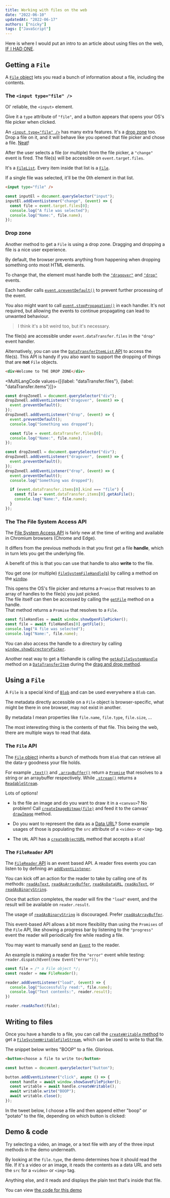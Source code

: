 ```yaml
---
title: Working with files on the web
date: "2022-06-10"
updatedAt: "2022-06-17"
authors: ["nicky"]
tags: ["JavaScript"]
---
```



Here is where I would put an intro to an article about using files on the web, [IF I HAD ONE](https://www.youtube.com/watch?v=omguEZ7jy5E).

## Getting a `File`

A [`File` object](https://developer.mozilla.org/en-US/docs/Web/API/File) lets you read a bunch of information about a file, including the contents.

### The `<input type="file" />`

Ol' reliable, the `<input>` element.

Give it a `type` attribute of `"file"`, and a button appears that opens your OS's file picker when clicked.

An [`<input type="file" />`](https://developer.mozilla.org/en-US/docs/Web/HTML/Element/input/file) has many extra features.
It's a [drop zone](#drop-zone) too.
Drop a file on it, and it will behave like you opened that file picker and chose a file. [Neat](https://www.youtube.com/watch?v=Hm3JodBR-vs)!

After the user selects a file (or multiple) from the file picker, a `"change"` event is fired.
The file(s) will be accessible on `event.target.files`.

It's a [`FileList`](https://developer.mozilla.org/en-US/docs/Web/API/FileList).
Every item inside that list is a [`File`](https://developer.mozilla.org/en-US/docs/Web/API/File).

If a single file was selected, it'll be the 0th element in that list.

```html title=index.html
<input type="file" />
```

```js title=index.js
const inputEl = document.querySelector("input");
inputEl.addEventListener("change", (event) => {
  const file = event.target.files[0];
  console.log("A file was selected");
  console.log("Name:", file.name);
});
```

### Drop zone

Another method to get a `File` is using a drop zone.
Dragging and dropping a file is a nice user experience.

<Aside variant="info">

By default, the browser prevents anything from happening when dropping something onto most HTML elements.

To change that, the element must handle both the [`"dragover"`](https://developer.mozilla.org/en-US/docs/Web/API/Document/dragover_event) and [`"drop"`](https://developer.mozilla.org/en-US/docs/Web/API/Document/drop_event) events.

</Aside>

Each handler calls [`event.preventDefault()`](https://developer.mozilla.org/en-US/docs/Web/API/Event/preventDefault) to prevent further processing of the event.

You also might want to call [`event.stopPropagation()`](https://developer.mozilla.org/en-US/docs/Web/API/Event/stopPropagation) in each handler.
It's not required, but allowing the events to continue propagating can lead to unwanted behaviour.

> I think it's a bit weird too, but it's necessary.

The file(s) are accessible under `event.dataTransfer.files` in the `"drop"` event handler.

Alternatively, you can use the [`DataTransferItemList` API](https://developer.mozilla.org/en-US/docs/Web/API/DataTransferItemList) to access the file(s).
This API is handy if you also want to support the dropping of things that are **not** `File` objects.

```html title=index.html
<div>Welcome to THE DROP ZONE</div>
```

<MultiLangCode values={[{label: "dataTransfer.files"}, {label: "dataTransfer.items"}]}>

```js title=index.js
const dropZoneEl = document.querySelector("div");
dropZoneEl.addEventListener("dragover", (event) => {
  event.preventDefault();
});
dropZoneEl.addEventListener("drop", (event) => {
  event.preventDefault();
  console.log("Something was dropped");

  const file = event.dataTransfer.files[0];
  console.log("Name:", file.name);
});
```

```js title=index.js hl=9-12
const dropZoneEl = document.querySelector("div");
dropZoneEl.addEventListener("dragover", (event) => {
  event.preventDefault();
});
dropZoneEl.addEventListener("drop", (event) => {
  event.preventDefault();
  console.log("Something was dropped");

  if (event.dataTransfer.items[0].kind === "file") {
    const file = event.dataTransfer.items[0].getAsFile();
    console.log("Name:", file.name);
  }
});
```

</MultiLangCode>

### The The File System Access API

The [File System Access API](https://developer.mozilla.org/en-US/docs/Web/API/File_System_Access_API) is fairly new at the time of writing and available in Chromium browsers (Chrome and Edge).

It differs from the previous methods in that you first get a file **handle**, which in turn lets you get the underlying file.

A benefit of this is that you can use that handle to also **write** to the file.

You get one (or multiple) [`FileSystemFileHandle`(s)](https://developer.mozilla.org/en-US/docs/Web/API/FileSystemFileHandle) by calling a method on the [`window`](https://developer.mozilla.org/en-US/docs/Web/API/Window).

This opens the OS's file picker and returns a `Promise` that resolves to an array of handles to the file(s) you just picked.  
The file itself can then be accessed by calling the [`getFile`](https://developer.mozilla.org/en-US/docs/Web/API/FileSystemFileHandle/getFile) method on a handle.  
That method returns a `Promise` that resolves to a `File`.

```js title=index.js
const fileHandles = await window.showOpenFilePicker();
const file = await fileHandles[0].getFile();
console.log("A file was selected");
console.log("Name:", file.name);
```

<Aside variant="info">

You can also access the handle to a directory by calling [`window.showDirectoryPicker`](https://developer.mozilla.org/en-US/docs/Web/API/Window/showDirectoryPicker).

Another neat way to get a filehandle is calling the [`getAsFileSystemHandle`](https://developer.mozilla.org/en-US/docs/Web/API/DataTransferItem/getAsFileSystemHandle) method
on a [`DataTransferItem`](https://developer.mozilla.org/en-US/docs/Web/API/DataTransferItem) during the [drag and drop method](#drop-zone).

</Aside>

## Using a `File`

A `File` is a special kind of [`Blob`](https://developer.mozilla.org/en-US/docs/Web/API/Blob) and can be used everywhere a `Blob` can.

The metadata directly accessible on a `File` object is browser-specific, what might be there in one browser, may not exist in another.

By metadata I mean properties like `file.name`, `file.type`, `file.size`, ...

The most interesting thing is the contents of that file.
This being the web, there are multiple ways to read that data.

### The `File` API

The [`File` object](https://developer.mozilla.org/en-US/docs/Web/API/File) inherits a bunch of methods from `Blob` that can retrieve all the data-y goodness your file holds.

For example [`.text()`](https://developer.mozilla.org/en-US/docs/Web/API/Blob/text) and [`.arrayBuffer()`](https://developer.mozilla.org/en-US/docs/Web/API/Blob/arrayBuffer) return a [`Promise`](https://developer.mozilla.org/en-US/docs/Web/JavaScript/Reference/Global_Objects/Promise) that resolves to a string or an arraybuffer respectively.
While [`.stream()`]() returns a [`ReadableStream`](https://developer.mozilla.org/en-US/docs/Web/API/ReadableStream).

Lots of options!

- Is the file an image and do you want to draw it in a `<canvas>`?
  No problem!
  Call [`createImageBitmap(file)`](https://developer.mozilla.org/en-US/docs/Web/API/createImageBitmap) and feed it to the canvas' [`drawImage`](https://developer.mozilla.org/en-US/docs/Web/API/CanvasRenderingContext2D/drawImage) method.

- Do you want to represent the data as a [Data URL](https://developer.mozilla.org/en-US/docs/Web/HTTP/Basics_of_HTTP/Data_URLs)?
  Some example usages of those is populating the `src` attribute of a `<video>` or `<img>` tag.

- The `URL` API has a [`createObjectURL`](https://developer.mozilla.org/en-US/docs/Web/API/URL/createObjectURL) method that accepts a `Blob`!

### The `FileReader` API

The [`FileReader` API](https://developer.mozilla.org/en-US/docs/Web/API/FileReader) is an event based API.
A reader fires events you can listen to by defining an [`addEventListener`](https://developer.mozilla.org/en-US/docs/Web/API/EventTarget/addEventListener).

You can kick off an action for the reader to take by calling one of its methods: [`readAsText`](https://developer.mozilla.org/en-US/docs/Web/API/FileReader/readAsText),
[`readAsArrayBuffer`](https://developer.mozilla.org/en-US/docs/Web/API/FileReader/readAsArrayBuffer),
[`readAsDataURL`](https://developer.mozilla.org/en-US/docs/Web/API/FileReader/readAsDataURL),
[`readAsText`](https://developer.mozilla.org/en-US/docs/Web/API/FileReader/readAsText),
or [`readAsBinaryString`](https://developer.mozilla.org/en-US/docs/Web/API/FileReader/readAsBinaryString).

Once that action completes, the reader will fire the `"load"` event, and the result will be available on `reader.result`.

<Aside variant="danger">

The usage of [`readAsBinaryString`](https://developer.mozilla.org/en-US/docs/Web/API/FileReader/readAsBinaryString) is discouraged.
Prefer [`readAsArrayBuffer`](https://developer.mozilla.org/en-US/docs/Web/API/FileReader/readAsArrayBuffer).

</Aside>

This event-based API allows a bit more flexibility than using the `Promises` of the `File` API,
like showing a progress bar by listening to the `"progress"` event the reader will periodically fire while reading a file.

<Aside variant="info">

You may want to manually send an [`Event`](https://developer.mozilla.org/en-US/docs/Web/API/Event) to the reader.

An example is making a reader fire the `"error"` event while testing:
`reader.dispatchEvent(new Event("error"));`

</Aside>

```js title=index.js
const file = /* a File object */;
const reader = new FileReader();

reader.addEventListener("load", (event) => {
  console.log("Successfully read:", file.name);
  console.log("Text contents:", reader.result);
})

reader.readAsText(file);
```

## Writing to files

Once you have a handle to a file, you can call the [`createWritable` method](https://developer.mozilla.org/en-US/docs/Web/API/FileSystemFileHandle/createWritable)
to get a [`FileSystemWritableFileStream`](https://developer.mozilla.org/en-US/docs/Web/API/FileSystemWritableFileStream), which can be used to write to that file.

The snippet below writes "BOOP" to a file. Glorious.

```html title=index.html
<button>choose a file to write to</button>
```

```js title=index.js
const button = document.querySelector("button");

button.addEventListener("click", async () => {
  const handle = await window.showSaveFilePicker();
  const writable = await handle.createWritable();
  await writable.write("BOOP");
  await writable.close();
});
```

In the tweet below, I choose a file and then append either "boop" or "potato" to the file, depending on which button is clicked:

<Tweet tweetLink="NMeuleman/status/1533177195283243008" theme="dark" />

## Demo & code

Try selecting a video, an image, or a text file with any of the three input methods in the demo underneath.

By looking at the `file.type`, the demo determines how it should read the file.
If it's a video or an image, it reads the contents as a data URL and sets the `src` for a `<video>` or `<img>` tag.

Anything else, and it reads and displays the plain text that's inside that file.

You can view [the code for this demo](https://github.com/NickyMeuleman/nicky-blog/blob/master/data/garden/files-on-the-web/index.js)

<Demo />

